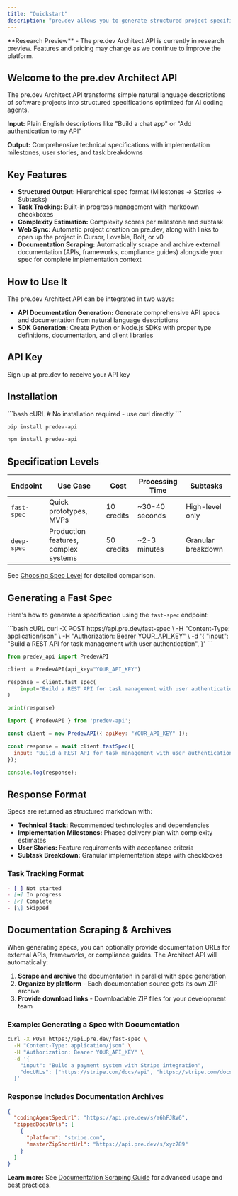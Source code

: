 ```yaml
---
title: "Quickstart"
description: "pre.dev allows you to generate structured project specifications for AI coding agents"
---
```


<Note>
  **Research Preview** - The pre.dev Architect API is currently in research preview. Features and pricing may change as we continue to improve the platform.
</Note>

## Welcome to the pre.dev Architect API

The pre.dev Architect API transforms simple natural language descriptions of software projects into structured specifications optimized for AI coding agents. 

**Input:** Plain English descriptions like "Build a chat app" or "Add authentication to my API"

**Output:** Comprehensive technical specifications with implementation milestones, user stories, and task breakdowns


## Key Features

- **Structured Output:** Hierarchical spec format (Milestones → Stories → Subtasks)
- **Task Tracking:** Built-in progress management with markdown checkboxes
- **Complexity Estimation:** Complexity scores per milestone and subtask
- **Web Sync:** Automatic project creation on pre.dev, along with links to open up the project in Cursor, Lovable, Bolt, or v0
- **Documentation Scraping:** Automatically scrape and archive external documentation (APIs, frameworks, compliance guides) alongside your spec for complete implementation context

## How to Use It

The pre.dev Architect API can be integrated in two ways:

- **API Documentation Generation:** Generate comprehensive API specs and documentation from natural language descriptions
- **SDK Generation:** Create Python or Node.js SDKs with proper type definitions, documentation, and client libraries


## API Key

<Card title="Get API Key" icon="key" href="https://pre.dev/projects/playground">
  Sign up at pre.dev to receive your API key
</Card>

## Installation

<CodeGroup>
```bash cURL
# No installation required - use curl directly
```

```python Python
pip install predev-api
```

```javascript Node
npm install predev-api
```
</CodeGroup>

## Specification Levels

| Endpoint | Use Case | Cost | Processing Time | Subtasks |
|----------|----------|------|----------------|----------|
| `fast-spec` | Quick prototypes, MVPs | 10 credits | ~30-40 seconds | High-level only |
| `deep-spec` | Production features, complex systems | 50 credits | ~2-3 minutes | Granular breakdown |

See [Choosing Spec Level](/guides/choosing-spec-level) for detailed comparison.

## Generating a Fast Spec

Here's how to generate a specification using the `fast-spec` endpoint:

<CodeGroup>
```bash cURL
curl -X POST https://api.pre.dev/fast-spec \
  -H "Content-Type: application/json" \
  -H "Authorization: Bearer YOUR_API_KEY" \
  -d '{
    "input": "Build a REST API for task management with user authentication",
  }'
```

```python Python
from predev_api import PredevAPI

client = PredevAPI(api_key="YOUR_API_KEY")

response = client.fast_spec(
    input="Build a REST API for task management with user authentication",
)

print(response)
```

```javascript Node
import { PredevAPI } from 'predev-api';

const client = new PredevAPI({ apiKey: "YOUR_API_KEY" });

const response = await client.fastSpec({
  input: "Build a REST API for task management with user authentication",
});

console.log(response);
```
</CodeGroup>

## Response Format

Specs are returned as structured markdown with:

- **Technical Stack:** Recommended technologies and dependencies
- **Implementation Milestones:** Phased delivery plan with complexity estimates
- **User Stories:** Feature requirements with acceptance criteria
- **Subtask Breakdown:** Granular implementation steps with checkboxes

### Task Tracking Format

```markdown
- [ ] Not started
- [→] In progress
- [✓] Complete
- [\] Skipped
```

## Documentation Scraping & Archives

When generating specs, you can optionally provide documentation URLs for external APIs, frameworks, or compliance guides. The Architect API will automatically:

1. **Scrape and archive** the documentation in parallel with spec generation
2. **Organize by platform** - Each documentation source gets its own ZIP archive
3. **Provide download links** - Downloadable ZIP files for your development team

### Example: Generating a Spec with Documentation

```bash
curl -X POST https://api.pre.dev/fast-spec \
  -H "Content-Type: application/json" \
  -H "Authorization: Bearer YOUR_API_KEY" \
  -d '{
    "input": "Build a payment system with Stripe integration",
    "docURLs": ["https://stripe.com/docs/api", "https://stripe.com/docs/payments"],
  }'
```

### Response Includes Documentation Archives

```json
{
  "codingAgentSpecUrl": "https://api.pre.dev/s/a6hFJRV6",
  "zippedDocsUrls": [
    {
      "platform": "stripe.com",
      "masterZipShortUrl": "https://api.pre.dev/s/xyz789"
    }
  ]
}
```

**Learn more:** See [Documentation Scraping Guide](/guides/documentation-scraping) for advanced usage and best practices.
